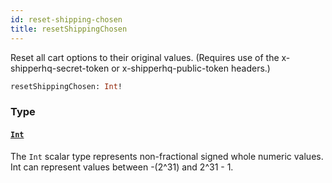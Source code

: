 ```yaml
---
id: reset-shipping-chosen
title: resetShippingChosen
---
```


Reset all cart options to their original values.
(Requires use of the x-shipperhq-secret-token or x-shipperhq-public-token headers.)

```graphql
resetShippingChosen: Int!

```

### Type

#### [`Int`](../../rate-manager-service/scalars/int)

The `Int` scalar type represents non-fractional signed whole numeric values. Int can represent values between -(2^31) and 2^31 - 1.
